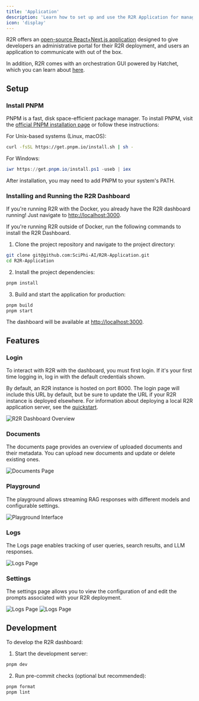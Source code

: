 ```yaml
---
title: 'Application'
description: 'Learn how to set up and use the R2R Application for managing your instance.'
icon: 'display'
---
```


R2R offers an [open-source React+Next.js application](https://github.com/SciPhi-AI/R2R-Application) designed to give developers an administrative portal for their R2R deployment, and users an application to communicate with out of the box.

In addition, R2R comes with an orchestration GUI powered by Hatchet, which you can learn about [here](/cookbooks/orchestration).

## Setup

### Install PNPM

PNPM is a fast, disk space-efficient package manager. To install PNPM, visit the [official PNPM installation page](https://pnpm.io/installation) or follow these instructions:

<AccordionGroup>

<Accordion icon="terminal" title="PNPM Installation">
For Unix-based systems (Linux, macOS):

```bash
curl -fsSL https://get.pnpm.io/install.sh | sh -
```

For Windows:

```powershell
iwr https://get.pnpm.io/install.ps1 -useb | iex
```

After installation, you may need to add PNPM to your system's PATH.
</Accordion>

</AccordionGroup>

### Installing and Running the R2R Dashboard

If you're running R2R with the Docker, you already have the R2R dashboard running! Just navigate to [http://localhost:3000](http://localhost:3000).

If you're running R2R outside of Docker, run the following commands to install the R2R Dashboard.

1. Clone the project repository and navigate to the project directory:

```bash
git clone git@github.com:SciPhi-AI/R2R-Application.git
cd R2R-Application
```

2. Install the project dependencies:

```bash
pnpm install
```

3. Build and start the application for production:

```bash
pnpm build
pnpm start
```

The dashboard will be available at [http://localhost:3000](http://localhost:3000).

## Features

### Login

To interact with R2R with the dashboard, you must first login. If it's your first time logging in, log in with the default credentials shown.

By default, an R2R instance is hosted on port 8000. The login page will include this URL by default, but be sure to update the URL if your R2R instance is deployed elsewhere. For information about deploying a local R2R application server, see the [quickstart](/documentation/quickstart).

![R2R Dashboard Overview](/images/login.png)

### Documents

The documents page provides an overview of uploaded documents and their metadata. You can upload new documents and update or delete existing ones.

![Documents Page](/images/oss_dashboard_documents.png)

### Playground

The playground allows streaming RAG responses with different models and configurable settings.

![Playground Interface](/images/playground.png)

### Logs

The Logs page enables tracking of user queries, search results, and LLM responses.

![Logs Page](/images/logs.png)

### Settings

The settings page allows you to view the configuration of and edit the prompts associated with your R2R deployment.

![Logs Page](/images/settings_config.png)
![Logs Page](/images/settings_prompts.png)

## Development

To develop the R2R dashboard:

1. Start the development server:

```bash
pnpm dev
```

2. Run pre-commit checks (optional but recommended):

```bash
pnpm format
pnpm lint
```